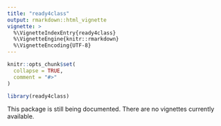 ```yaml
---
title: "ready4class"
output: rmarkdown::html_vignette
vignette: >
  %\VignetteIndexEntry{ready4class}
  %\VignetteEngine{knitr::rmarkdown}
  %\VignetteEncoding{UTF-8}
---
```


```r
knitr::opts_chunk$set(
  collapse = TRUE,
  comment = "#>"
)
```

```r
library(ready4class)
```
This package is still being documented. There are no vignettes currently available.
